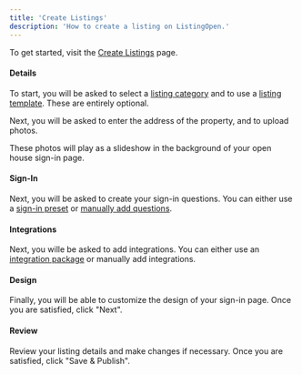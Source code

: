 ```yaml
---
title: 'Create Listings'
description: 'How to create a listing on ListingOpen.'
---
```


To get started, visit the [Create Listings](https://listingopen.com/listings/new) page.

#### Details

To start, you will be asked to select a [listing category](/listings/categories) and to use a [listing template](/automations/listing-templates). These are entirely optional.

Next, you will be asked to enter the address of the property, and to upload photos.

These photos will play as a slideshow in the background of your open house sign-in page.

#### Sign-In

Next, you will be asked to create your sign-in questions. You can either use a [sign-in preset](/automations/sign-in-presets) or [manually add questions](/listings/questions).

#### Integrations

Next, you wille be asked to add integrations. You can either use an [integration package](/automations/integration-packages) or manually add integrations.

#### Design

Finally, you will be able to customize the design of your sign-in page. Once you are satisfied, click "Next".

#### Review

Review your listing details and make changes if necessary. Once you are satisfied, click "Save & Publish".
